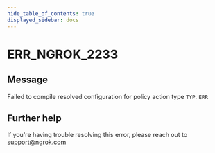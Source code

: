 ```yaml
---
hide_table_of_contents: true
displayed_sidebar: docs
---
```



# ERR_NGROK_2233

## Message

Failed to compile resolved configuration for policy action type `TYP`.
`ERR`

<ErrorDetails error="err_ngrok_2233" />

## Further help

If you're having trouble resolving this error, please reach out to [support@ngrok.com](mailto:support@ngrok.com?subject=Help%20with%20ERR_NGROK_2233)
